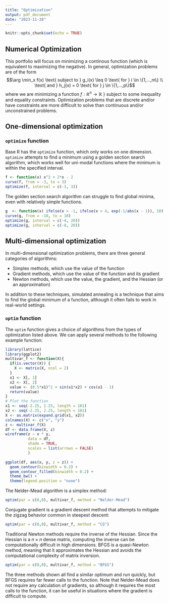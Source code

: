 ```yaml
---
title: "Optimization"
output: pdf_document
date: "2023-11-28"
---
```


```r
knitr::opts_chunk$set(echo = TRUE)
```

## Numerical Optimization

This portfolio will focus on minimizing a continous function (which is equivalent to maximizing the negative). In general, optimization problems are of the form
$$\arg \min_x f(x) \text{ subject to } g_i(x) \leq 0 \text{ for } i \in \{1,...,m\} \\
\text{ and } h_j(x) = 0 \text{ for } j \in \{1,...,p\}$$
where we are minimizing a function $f: \mathbb{R}^n \rightarrow \mathbb{R}$
} subject to some inequality and equality constraints. Optimization problems that are discrete and/or have constraints are more difficult to solve than continuous and/or unconstrained problems.

## One-dimensional optimization

### `optimize` function

Base R has the `optimize` function, which only works on one dimension. `optimize` attempts to find a minimum using a golden section search algorithm, which works well for uni-modal functions where the minimum is within the specified interval. 

```r
f <- function(x) x^2 + 2*x - 2
curve(f, from = -3, to = 3)
optimize(f, interval = c(-3, 3))
```

The golden section search algorithm can struggle to find global minima, even with relatively simple functions.

```r
g  <- function(x) ifelse(x > -1, ifelse(x < 4, exp(-1/abs(x - 1)), 10), 10)
curve(g, from = -10, to = 10)
optimize(g, interval = c(-4, 20))
optimize(g, interval = c(-8, 20))
```

## Multi-dimensional optimization

In multi-dimensional optimization problems, there are three general categories of algorithms:

+ Simplex methods, which use the value of the function
+ Gradient methods, which use the value of the function and its gradient
+ Newton methods, which use the value, the gradient, and the Hessian (or an approximation)

In addition to these techniques, simulated annealing is a technique that aims to find the global minimum of a function, although it often fails to work in real-world settings.

### `optim` function

The `optim` function gives a choice of algorithms from the types of optimization listed above. We can apply several methods to the following example function:

```r
library(lattice)
library(ggplot2)
multivar_f <- function(X){
  if(is.vector(X)) {
    X <- matrix(X, ncol = 2)
  }
  x1 <- X[, 1]
  x2 <- X[, 2]
  value <- (0.5*x1)^2 + sin(x1*x2) + cos(x1 - 1)
  return(value)
}
# Plot the function
x1 <- seq(-2.25, 2.25, length = 101)
x2 <- seq(-2.25, 2.25, length = 101)
X <- as.matrix(expand.grid(x1, x2))
colnames(X) <- c("x", "y")
z <- multivar_f(X)
df <- data.frame(X, z)
wireframe(z ~ x * y,
          data = df,
          shade = TRUE,
          scales = list(arrows = FALSE)
          )
```

```r
ggplot(df, aes(x, y, z = z)) +
  geom_contour(binwidth = 0.2) +
  geom_contour_filled(binwidth = 0.2) +
  theme_bw() +
  theme(legend.position = "none")
```

The Nelder-Mead algorithm is a simplex method:

```r
optim(par = c(0,0), multivar_f, method = "Nelder-Mead")
```

Conjugate gradient is a gradient descent method that attempts to mitigate the zigzag behavior common in steepest descent:

```r
optim(par = c(0,0), multivar_f, method = "CG")
```

Traditional Newton methods require the inverse of the Hessian. Since the Hessian is a $n \times n$ dense matrix, computing the inverse can be computationally difficult in high dimensions. BFGS is a quasi-Newton method, meaning that it approximates the Hessian and avoids the computational complexity of matrix inversion.

```r
optim(par = c(0,0), multivar_f, method = "BFGS")
```

The three methods shown all find a similar optimum and run quickly, but BFGS requires far fewer calls to the function. Note that Nelder-Mead does not require any calculation of gradients, so although it requires the most calls to the function, it can be useful in situations where the gradient is difficult to compute.




